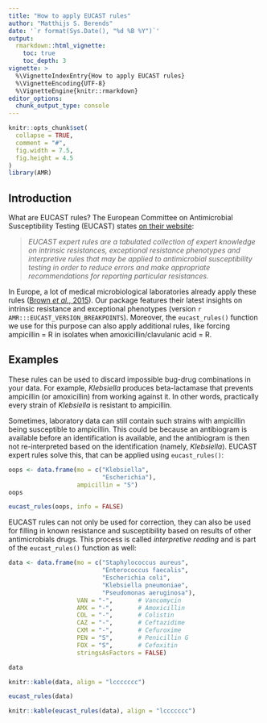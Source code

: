 ```yaml
---
title: "How to apply EUCAST rules"
author: "Matthijs S. Berends"
date: '`r format(Sys.Date(), "%d %B %Y")`'
output:
  rmarkdown::html_vignette:
    toc: true
    toc_depth: 3
vignette: >
  %\VignetteIndexEntry{How to apply EUCAST rules}
  %\VignetteEncoding{UTF-8}
  %\VignetteEngine{knitr::rmarkdown}
editor_options:
  chunk_output_type: console
---
```


```r
knitr::opts_chunk$set(
  collapse = TRUE,
  comment = "#",
  fig.width = 7.5,
  fig.height = 4.5
)
library(AMR)
```

## Introduction

What are EUCAST rules? The European Committee on Antimicrobial Susceptibility Testing (EUCAST) states [on their website](http://www.eucast.org/expert_rules_and_intrinsic_resistance/):

> *EUCAST expert rules are a tabulated collection of expert knowledge on intrinsic resistances, exceptional resistance phenotypes and interpretive rules that may be applied to antimicrobial susceptibility testing in order to reduce errors and make appropriate recommendations for reporting particular resistances.*

In Europe, a lot of medical microbiological laboratories already apply these rules ([Brown *et al.*, 2015](https://www.eurosurveillance.org/content/10.2807/1560-7917.ES2015.20.2.21008)). Our package features their latest insights on intrinsic resistance and exceptional phenotypes (version `r AMR:::EUCAST_VERSION_BREAKPOINTS`). Moreover, the `eucast_rules()` function we use for this purpose can also apply additional rules, like forcing <help title="ATC: J01CA01">ampicillin</help> = R in isolates when <help title="ATC: J01CR02">amoxicillin/clavulanic acid</help> = R.

## Examples

These rules can be used to discard impossible bug-drug combinations in your data. For example, *Klebsiella* produces beta-lactamase that prevents ampicillin (or amoxicillin) from working against it. In other words, practically every strain of *Klebsiella* is resistant to ampicillin.

Sometimes, laboratory data can still contain such strains with ampicillin being susceptible to ampicillin. This could be because an antibiogram is available before an identification is available, and the antibiogram is then not re-interpreted based on the identification (namely, *Klebsiella*). EUCAST expert rules solve this, that can be applied using `eucast_rules()`:

```r
oops <- data.frame(mo = c("Klebsiella", 
                          "Escherichia"),
                   ampicillin = "S")
oops

eucast_rules(oops, info = FALSE)
```

EUCAST rules can not only be used for correction, they can also be used for filling in known resistance and susceptibility based on results of other antimicrobials drugs. This process is called *interpretive reading* and is part of the `eucast_rules()` function as well:

```r
data <- data.frame(mo = c("Staphylococcus aureus",
                          "Enterococcus faecalis",
                          "Escherichia coli",
                          "Klebsiella pneumoniae",
                          "Pseudomonas aeruginosa"),
                   VAN = "-",       # Vancomycin
                   AMX = "-",       # Amoxicillin
                   COL = "-",       # Colistin
                   CAZ = "-",       # Ceftazidime
                   CXM = "-",       # Cefuroxime
                   PEN = "S",       # Penicillin G
                   FOX = "S",       # Cefoxitin
                   stringsAsFactors = FALSE)
```
```r
data
```
```r
knitr::kable(data, align = "lccccccc")
```
```r
eucast_rules(data)
```
```r
knitr::kable(eucast_rules(data), align = "lccccccc")
```
